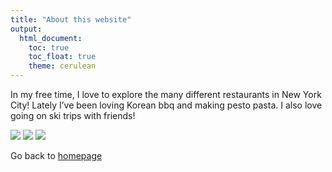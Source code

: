 ```yaml
---
title: "About this website"
output: 
  html_document:
    toc: true
    toc_float: true
    theme: cerulean
---
```


In my free time, I love to explore the many different restaurants in New York City! Lately I've been loving Korean bbq and making pesto pasta. I also love going on ski trips with friends!

![](images/kbbq.jpeg)
![](images/pasta.jpeg)
![](images/ski.jpeg)

Go back to [homepage](index.html)


